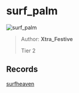 
# surf_palm

![surf_palm](https://raw.githubusercontent.com/Sayt123/SurfMapPics/Maps-and-bonuses/csgo/surf_palm.jpg)

> Author: **Xtra_Festive**
>
> Tier 2

## Records

[surfheaven](https://surfheaven.eu/map/surf_palm)
